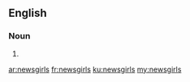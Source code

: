==English==

===Noun===
{{head|en}}

# {{plural of|newsgirl}}

[[ar:newsgirls]]
[[fr:newsgirls]]
[[ku:newsgirls]]
[[my:newsgirls]]